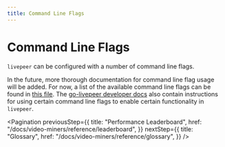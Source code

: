 ```yaml
---
title: Command Line Flags
---
```


# Command Line Flags

`livepeer` can be configured with a number of command line flags.

In the future, more thorough documentation for command line flag usage will be
added. For now, a list of the available command line flags can be found in
[this file](https://github.com/livepeer/go-livepeer/blob/master/cmd/livepeer/livepeer.go).
The
[go-livepeer developer docs](https://github.com/livepeer/go-livepeer/tree/master/doc)
also contain instructions for using certain command line flags to enable certain
functionality in `livepeer`.

<Pagination
  previousStep={{
    title: "Performance Leaderboard",
    href: "/docs/video-miners/reference/leaderboard",
  }}
  nextStep={{
    title: "Glossary",
    href: "/docs/video-miners/reference/glossary",
  }}
/>
